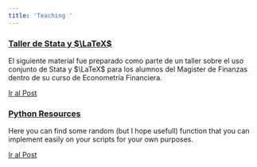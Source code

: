 ```yaml
---
title: 'Teaching '
---
```



<article>
<meta charset="utf-8">
<h3><a href="_teaching/stata_eco_fin/main/taller_stata_intro.html"> Taller de Stata y $\LaTeX$  </a></h3>
<div class="summary">
<p>
El siguiente material fue preparado como parte de un taller sobre el uso conjunto de Stata y $\LaTeX$ para los alumnos del Magister de Finanzas dentro de su curso de Econometría Financiera.
</p>
<a class="btn btn-outline-primary btn-sm" href="_teaching/stata_eco_fin/main/taller_stata_intro.html">Ir al Post</a>
</div>
</article>




<article>
<meta charset="utf-8">
<h3><a href="_teaching/python/main/python_main.html"> Python Resources  </a></h3>
<div class="summary">
<p>
Here you can find some random (but I hope usefull) function that you can implement easily on your scripts for your own purposes.
</p>
<a class="btn btn-outline-primary btn-sm" href="_teaching/python/main/python_main">Ir al Post</a>
</div>
</article>



